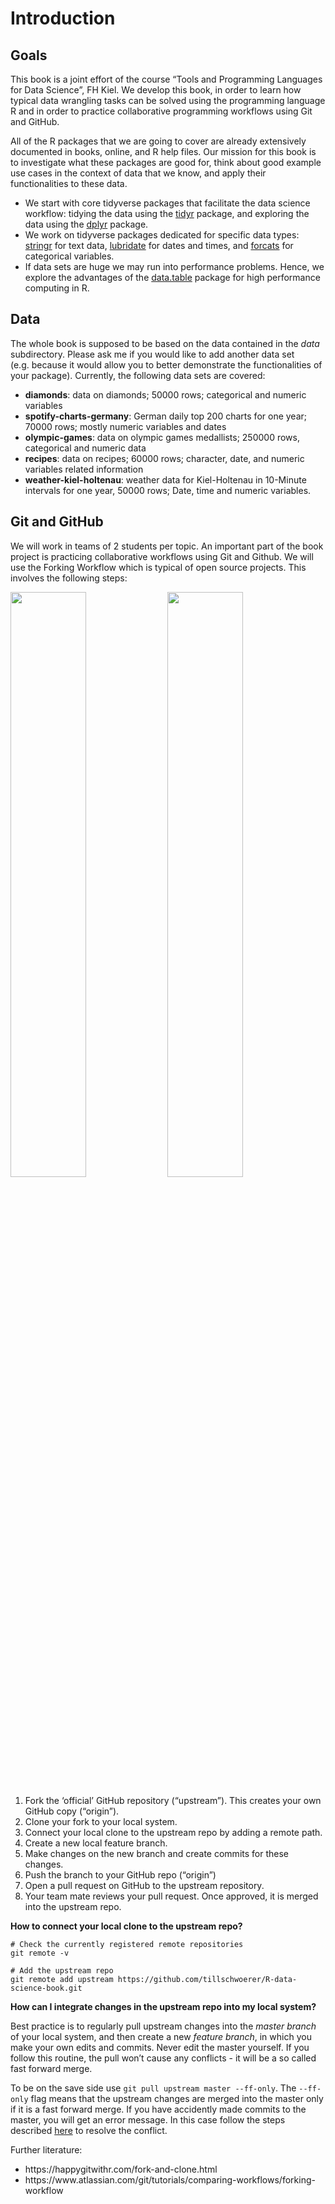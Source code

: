 # Introduction {#intro} 

## Goals

This book is a joint effort of the course "Tools and Programming Languages for Data Science", FH Kiel. We develop this book, in order to learn how typical data wrangling tasks can be solved using the programming language R and in order to practice collaborative programming workflows using Git and GitHub. 

All of the R packages that we are going to cover are already extensively documented in books, online, and R help files. Our mission for this book is to investigate what these packages are good for, think about good example use cases in the context of data that we know, and apply their functionalities to these data.

- We start with core tidyverse packages that facilitate the data science workflow: tidying the data using the [tidyr](#tidyr) package, and exploring the data using the [dplyr](#dplyr) package.
- We work on tidyverse packages dedicated for specific data types: [stringr](#stringr) for text data, [lubridate](#lubridate) for dates and times, and [forcats](#forcats) for categorical variables.
- If data sets are huge we may run into performance problems. Hence, we explore the advantages of the [data.table](#data.table) package for high performance computing in R.

## Data
The whole book is supposed to be based on the data contained in the _data_ subdirectory. Please ask me if you would like to add another data set (e.g. because it would allow you to better demonstrate the functionalities of your package). Currently, the following data sets are covered:

- **diamonds**: data on diamonds; 50000 rows; categorical and numeric variables
- **spotify-charts-germany**: German daily top 200 charts for one year; 70000 rows; mostly numeric variables and dates 
- **olympic-games**: data on olympic games medallists; 250000 rows, categorical and numeric data
- **recipes**: data on recipes; 60000 rows; character, date, and numeric variables related information
- **weather-kiel-holtenau**: weather data for Kiel-Holtenau in 10-Minute intervals for one year, 50000 rows; Date, time and numeric variables.


## Git and GitHub
We will work in teams of 2 students per topic. An important part of the book project is practicing collaborative workflows using Git and Github. We will use the Forking Workflow which is typical of open source projects. This involves the following steps:


![](img/fork-and-clone.png){width=49%} ![](img/pull-upstream.png){width=49%}



1. Fork the 'official' GitHub repository ("upstream"). This creates your own GitHub copy ("origin").
2. Clone your fork to your local system.
3. Connect your local clone to the upstream repo by adding a remote path.
4. Create a new local feature branch.
5. Make changes on the new branch and create commits for these changes.
6. Push the branch to your GitHub repo ("origin")
8. Open a pull request on GitHub to the upstream repository.
9. Your team mate reviews your pull request. Once approved, it is merged into the upstream repo.

**How to connect your local clone to the upstream repo?**

```git
# Check the currently registered remote repositories
git remote -v    

# Add the upstream repo
git remote add upstream https://github.com/tillschwoerer/R-data-science-book.git 
```

**How can I integrate changes in the upstream repo into my local system?**

Best practice is to regularly pull upstream changes into the _master branch_ of your local system, and then create a new _feature branch_, in which you make your own edits and commits. Never edit the master yourself. If you follow this routine, the pull won't cause any conflicts - it will be a so called fast forward merge.

To be on the save side use `git pull upstream master --ff-only`. The `--ff-only` flag means that the upstream changes are merged into the master only if it is a fast forward merge. If you have accidently made commits to the master, you will get an error message. In this case follow the steps described [here](https://happygitwithr.com/upstream-changes.html#touched-master) to resolve the conflict.

Further literature:

- https://happygitwithr.com/fork-and-clone.html
- https://www.atlassian.com/git/tutorials/comparing-workflows/forking-workflow
